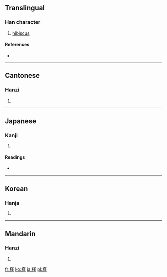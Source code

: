 ==Translingual==

===Han character===
{{Han char|rn=75|rad=木|as=11|sn=15|four=4491<sub>4</sub>|canj=木廿中一 (DTLM)}}

# [[hibiscus]]

====References====
* {{Han ref|kx=0548.160|dkj=15395|dj=0936.020|hdz=21273.060|uh=69FF|ud=27135|bh=E5D3|bd=58835}}

----

==Cantonese==

===Hanzi===
{{yue-hanzi|jyut=|y=gan2}}

# {{defn|Cantonese|sort=木11}}

----

==Japanese==

===Kanji===
{{ja-kanji|grade=|rs=木11}}

# {{defn|Japanese|sort=木11}}

====Readings====
* {{ja-readings|on=[[きん]] (kin)|kun=[[むくげ]] (mukuge)}}

----

==Korean==

===Hanja===
{{ko-hanja|hangeul=근|eumhun=|rv=geun|mr=kŭn|y=kun}}

# {{defn|Korean|sort=木11}}

----

==Mandarin==

===Hanzi===
{{cmn-hanzi|pin=[[jǐn]] ([[jin3]]), [[qín]] ([[qin2]])|wg=chin<sup>3</sup>, ch'in<sup>2</sup>}}

# {{defn|Mandarin|sort=木11}}

[[fr:槿]]
[[ko:槿]]
[[ja:槿]]
[[pl:槿]]